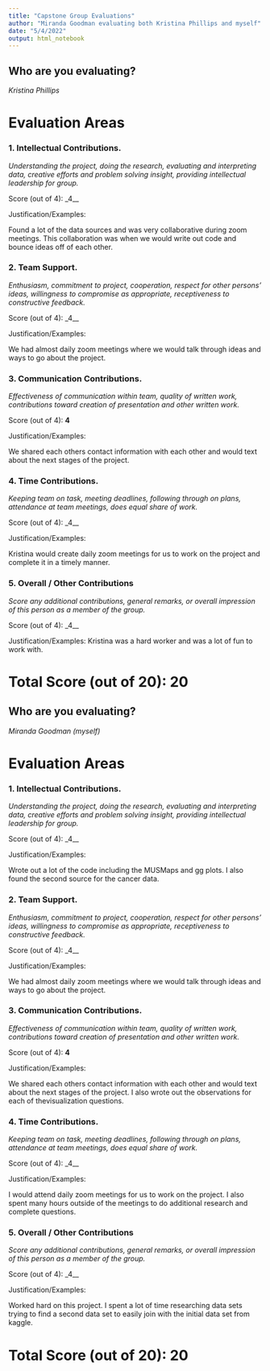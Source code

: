 ```yaml
---
title: "Capstone Group Evaluations"
author: "Miranda Goodman evaluating both Kristina Phillips and myself"
date: "5/4/2022"
output: html_notebook
---
```


## Who are you evaluating?

*Kristina Phillips*

# Evaluation Areas

### 1. Intellectual Contributions.

*Understanding the project, doing the research, evaluating and interpreting data, creative efforts and problem solving insight, providing intellectual leadership for group.* 

Score (out of 4): _4__

Justification/Examples:

Found a lot of the data sources and was very collaborative during zoom meetings. This collaboration was when we would write out code and bounce ideas off of each other.


### 2. Team Support.

*Enthusiasm, commitment to project, cooperation, respect for other persons’ ideas, willingness to compromise as appropriate, receptiveness to constructive feedback.* 

Score (out of 4): _4__

Justification/Examples:

We had almost daily zoom meetings where we would talk through ideas and ways to go about the project.



### 3. Communication Contributions. 

*Effectiveness of communication within team, quality of written work, contributions toward creation of presentation and other written work.* 

Score (out of 4): __4__

Justification/Examples:

We shared each others contact information with each other and would text about the next stages of the project.


### 4. Time Contributions.

*Keeping team on task, meeting deadlines, following through on plans, attendance at team meetings, does equal share of work.* 

Score (out of 4): _4__

Justification/Examples:

Kristina would create daily zoom meetings for us to work on the project and complete it in a timely manner.



### 5. Overall / Other Contributions

*Score any additional contributions, general remarks, or overall impression of this person as a member of the group.*


Score (out of 4): _4__

Justification/Examples:
Kristina was a hard worker and was a lot of fun to work with.




# Total Score (out of 20): 20


## Who are you evaluating?

*Miranda Goodman (myself)*

# Evaluation Areas

### 1. Intellectual Contributions.

*Understanding the project, doing the research, evaluating and interpreting data, creative efforts and problem solving insight, providing intellectual leadership for group.* 

Score (out of 4): _4__

Justification/Examples:

Wrote out a lot of the code including the MUSMaps and gg plots. I also found the second source for the cancer data.


### 2. Team Support.

*Enthusiasm, commitment to project, cooperation, respect for other persons’ ideas, willingness to compromise as appropriate, receptiveness to constructive feedback.* 

Score (out of 4): _4__

Justification/Examples:

We had almost daily zoom meetings where we would talk through ideas and ways to go about the project.



### 3. Communication Contributions. 

*Effectiveness of communication within team, quality of written work, contributions toward creation of presentation and other written work.* 

Score (out of 4): __4__

Justification/Examples:

We shared each others contact information with each other and would text about the next stages of the project. I also wrote out the observations for each of thevisualization questions.


### 4. Time Contributions.

*Keeping team on task, meeting deadlines, following through on plans, attendance at team meetings, does equal share of work.* 

Score (out of 4): _4__

Justification/Examples:

I would attend daily zoom meetings for us to work on the project. I also spent many hours outside of the meetings to do additional research and complete questions.

### 5. Overall / Other Contributions

*Score any additional contributions, general remarks, or overall impression of this person as a member of the group.*


Score (out of 4): _4__

Justification/Examples:

Worked hard on this project. I spent a lot of time researching data sets trying to find a second data set to easily join with the initial data set from kaggle.


# Total Score (out of 20): 20

